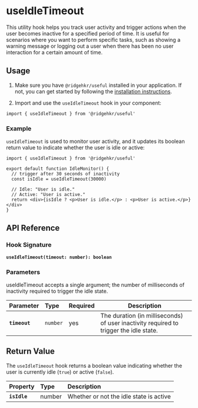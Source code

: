 # useIdleTimeout

This utility hook helps you track user activity and trigger actions when the user becomes inactive for a specified period of time. It is useful for scenarios where you want to perform specific tasks, such as showing a warning message or logging out a user when there has been no user interaction for a certain amount of time.

## Usage

1. Make sure you have `@ridgehkr/useful` installed in your application. If not, you can get started by following the [installation instructions](/#getting-started).

2. Import and use the `useIdleTimeout` hook in your component:

```tsx
import { useIdleTimeout } from '@ridgehkr/useful'
```

### Example

`useIdleTimeout` is used to monitor user activity, and it updates its boolean return value to indicate whether the user is idle or active:

```tsx /useIdleTimeout/ filename="IdleMonitor.tsx"
import { useIdleTimeout } from '@ridgehkr/useful'

export default function IdleMonitor() {
  // trigger after 30 seconds of inactivity
  const isIdle = useIdleTimeout(30000)

  // Idle: "User is idle."
  // Active: "User is active."
  return <div>{isIdle ? <p>User is idle.</p> : <p>User is active.</p>}</div>
}
```

## API Reference

### Hook Signature

**`useIdleTimeout(timeout: number): boolean`**

### Parameters

useIdleTimeout accepts a single argument; the number of milliseconds of inactivity required to trigger the idle state.

| Parameter     | Type     | Required | Description                                                                           |
| :------------ | :------- | :------- | ------------------------------------------------------------------------------------- |
| **`timeout`** | `number` | yes      | The duration (in milliseconds) of user inactivity required to trigger the idle state. |

## Return Value

The `useIdleTimeout` hook returns a boolean value indicating whether the user is currently idle (`true`) or active (`false`).

| Property     | Type   | Description                             |
| :----------- | :----- | :-------------------------------------- |
| **`isIdle`** | number | Whether or not the idle state is active |
